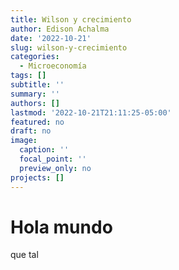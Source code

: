 ```yaml
---
title: Wilson y crecimiento
author: Edison Achalma
date: '2022-10-21'
slug: wilson-y-crecimiento
categories:
  - Microeconomía
tags: []
subtitle: ''
summary: ''
authors: []
lastmod: '2022-10-21T21:11:25-05:00'
featured: no
draft: no
image:
  caption: ''
  focal_point: ''
  preview_only: no
projects: []
---
```


# Hola mundo

que tal